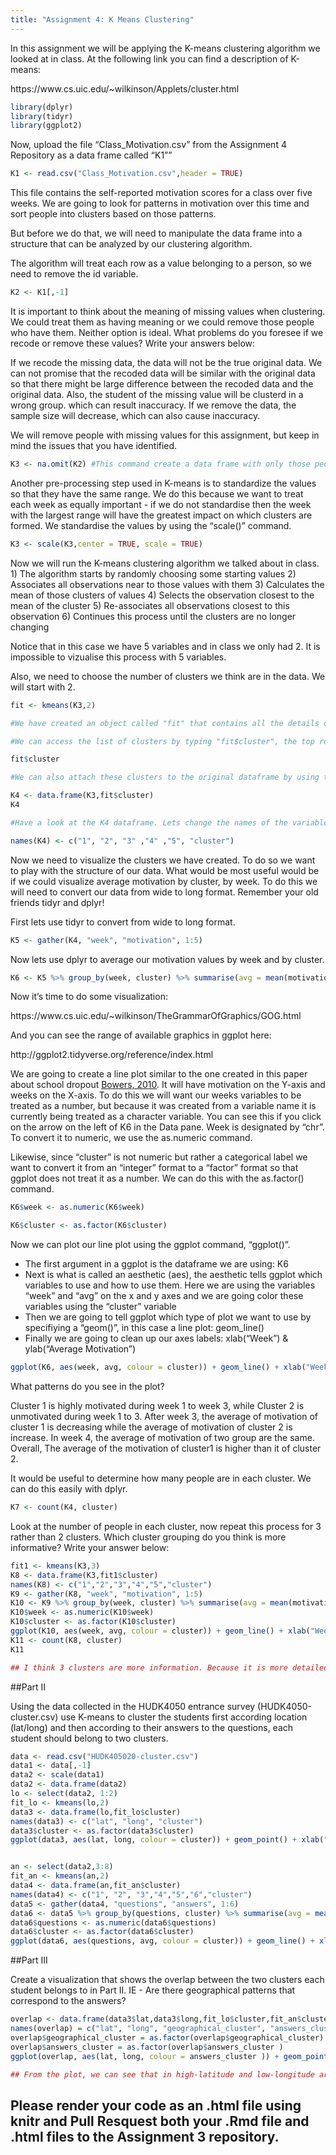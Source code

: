 ```yaml
---
title: "Assignment 4: K Means Clustering"
---
```


In this assignment we will be applying the K-means clustering algorithm we looked at in class. At the following link you can find a description of K-means:

https://www.cs.uic.edu/~wilkinson/Applets/cluster.html


```r
library(dplyr)
library(tidyr)
library(ggplot2)
```

Now, upload the file "Class_Motivation.csv" from the Assignment 4 Repository as a data frame called "K1""
```r

K1 <- read.csv("Class_Motivation.csv",header = TRUE)

```

This file contains the self-reported motivation scores for a class over five weeks. We are going to look for patterns in motivation over this time and sort people into clusters based on those patterns.

But before we do that, we will need to manipulate the data frame into a structure that can be analyzed by our clustering algorithm.

The algorithm will treat each row as a value belonging to a person, so we need to remove the id variable.

```r

K2 <- K1[,-1]

```

It is important to think about the meaning of missing values when clustering. We could treat them as having meaning or we could remove those people who have them. Neither option is ideal. What problems do you foresee if we recode or remove these values? Write your answers below:

If we recode the missing data, the data will not be the true original data. We can not promise that the recoded data will be similar with the original data so that there might be large difference between the recoded data and the original data. Also, the student of the missing value will be clusterd in a wrong group. which can result inaccuracy.
If we remove the data, the sample size will decrease, which can also cause inaccuracy.


We will remove people with missing values for this assignment, but keep in mind the issues that you have identified.


```r

K3 <- na.omit(K2) #This command create a data frame with only those people with no missing values. It "omits" all rows with missing values, also known as a "listwise deletion". EG - It runs down the list deleting rows as it goes.

```

Another pre-processing step used in K-means is to standardize the values so that they have the same range. We do this because we want to treat each week as equally important - if we do not standardise then the week with the largest range will have the greatest impact on which clusters are formed. We standardise the values by using the "scale()" command.

```r

K3 <- scale(K3,center = TRUE, scale = TRUE)

```


Now we will run the K-means clustering algorithm we talked about in class. 
1) The algorithm starts by randomly choosing some starting values 
2) Associates all observations near to those values with them
3) Calculates the mean of those clusters of values
4) Selects the observation closest to the mean of the cluster
5) Re-associates all observations closest to this observation
6) Continues this process until the clusters are no longer changing

Notice that in this case we have 5 variables and in class we only had 2. It is impossible to vizualise this process with 5 variables.

Also, we need to choose the number of clusters we think are in the data. We will start with 2.

```r

fit <- kmeans(K3,2)

#We have created an object called "fit" that contains all the details of our clustering including which observations belong to each cluster.

#We can access the list of clusters by typing "fit$cluster", the top row corresponds to the original order the rows were in. Notice we have deleted some rows.

fit$cluster

#We can also attach these clusters to the original dataframe by using the "data.frame" command to create a new data frame called K4.

K4 <- data.frame(K3,fit$cluster)
K4

#Have a look at the K4 dataframe. Lets change the names of the variables to make it more convenient with the names() command.

names(K4) <- c("1", "2", "3" ,"4" ,"5", "cluster")
```

Now we need to visualize the clusters we have created. To do so we want to play with the structure of our data. What would be most useful would be if we could visualize average motivation by cluster, by week. To do this we will need to convert our data from wide to long format. Remember your old friends tidyr and dplyr!

First lets use tidyr to convert from wide to long format.
```r

K5 <- gather(K4, "week", "motivation", 1:5)
```

Now lets use dplyr to average our motivation values by week and by cluster.

```r

K6 <- K5 %>% group_by(week, cluster) %>% summarise(avg = mean(motivation))

```

Now it's time to do some visualization: 

https://www.cs.uic.edu/~wilkinson/TheGrammarOfGraphics/GOG.html

And you can see the range of available graphics in ggplot here:

http://ggplot2.tidyverse.org/reference/index.html

We are going to create a line plot similar to the one created in this paper about school dropout [Bowers, 2010](http://pareonline.net/pdf/v15n7.pdf). It will have motivation on the Y-axis and weeks on the X-axis. To do this we will want our weeks variables to be treated as a number, but because it was created from a variable name it is currently being treated as a character variable. You can see this if you click on the arrow on the left of K6 in the Data pane. Week is designated by "chr". To convert it to numeric, we use the as.numeric command. 

Likewise, since "cluster" is not numeric but rather a categorical label we want to convert it from an "integer" format to a "factor" format so that ggplot does not treat it as a number. We can do this with the as.factor() command.

```r

K6$week <- as.numeric(K6$week)

K6$cluster <- as.factor(K6$cluster)

```

Now we can plot our line plot using the ggplot command, "ggplot()".

- The first argument in a ggplot is the dataframe we are using: K6
- Next is what is called an aesthetic (aes), the aesthetic tells ggplot which variables to use and how to use them. Here we are using the variables "week" and "avg" on the x and y axes and we are going color these variables using the "cluster" variable
- Then we are going to tell ggplot which type of plot we want to use by specifiying a "geom()", in this case a line plot: geom_line()
- Finally we are going to clean up our axes labels: xlab("Week") & ylab("Average Motivation")

```r

ggplot(K6, aes(week, avg, colour = cluster)) + geom_line() + xlab("Week") + ylab("Average Motivation")

```

What patterns do you see in the plot?

Cluster 1 is highly motivated during week 1 to week 3, while Cluster 2 is unmotivated during week 1 to 3. After week 3, the average of motivation of cluster 1 is decreasing while the average of motivation of cluster 2 is increase. In week 4, the average of motivation of two group are the same. Overall, The average of the motivation of cluster1 is higher than it of cluster 2.

It would be useful to determine how many people are in each cluster. We can do this easily with dplyr.

```r
K7 <- count(K4, cluster)
```

Look at the number of people in each cluster, now repeat this process for 3 rather than 2 clusters. Which cluster grouping do you think is more informative? Write your answer below:

```r
fit1 <- kmeans(K3,3)
K8 <- data.frame(K3,fit1$cluster)
names(K8) <- c("1","2","3","4","5","cluster") 
K9 <- gather(K8, "week", "motivation", 1:5)
K10 <- K9 %>% group_by(week, cluster) %>% summarise(avg = mean(motivation))
K10$week <- as.numeric(K10$week)
K10$cluster <- as.factor(K10$cluster)
ggplot(K10, aes(week, avg, colour = cluster)) + geom_line() + xlab("Week") + ylab("Average Motivation")
K11 <- count(K8, cluster)
K11

## I think 3 clusters are more information. Because it is more detailed explained the feature of the observations.
```

##Part II

Using the data collected in the HUDK4050 entrance survey (HUDK4050-cluster.csv) use K-means to cluster the students first according location (lat/long) and then according to their answers to the questions, each student should belong to two clusters.
```r
data <- read.csv("HUDK405020-cluster.csv")
data1 <- data[,-1]
data2 <- scale(data1)
data2 <- data.frame(data2)
lo <- select(data2, 1:2)
fit_lo <- kmeans(lo,2)
data3 <- data.frame(lo,fit_lo$cluster)
names(data3) <- c("lat", "long", "cluster")
data3$cluster <- as.factor(data3$cluster)
ggplot(data3, aes(lat, long, colour = cluster)) + geom_point() + xlab("lat") + ylab("long")


an <- select(data2,3:8)
fit_an <- kmeans(an,2)
data4 <- data.frame(an,fit_an$cluster)
names(data4) <- c("1", "2", "3","4","5","6","cluster")
data5 <- gather(data4, "questions", "answers", 1:6)
data6 <- data5 %>% group_by(questions, cluster) %>% summarise(avg = mean(answers))
data6$questions <- as.numeric(data6$questions)
data6$cluster <- as.factor(data6$cluster)
ggplot(data6, aes(questions, avg, colour = cluster)) + geom_line() + xlab("question") + ylab("Average answers")

```


##Part III

Create a visualization that shows the overlap between the two clusters each student belongs to in Part II. IE - Are there geographical patterns that correspond to the answers? 

```r
overlap <- data.frame(data3$lat,data3$long,fit_lo$cluster,fit_an$cluster)
names(overlap) = c("lat", "long", "geographical_cluster", "answers_cluster")
overlap$geographical_cluster = as.factor(overlap$geographical_cluster)
overlap$answers_cluster = as.factor(overlap$answers_cluster )
ggplot(overlap, aes(lat, long, colour = answers_cluster )) + geom_point() + xlab("lat") + ylab("long")

## From the plot, we can see that in high-latitude and low-longitude area, there are more students with high score of the question. In high-latitude and high-longitude area, the numbers of students in two groups are almost same.

```


## Please render your code as an .html file using knitr and Pull Resquest both your .Rmd file and .html files to the Assignment 3 repository.

